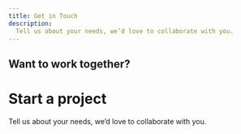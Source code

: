 ```yaml
---
title: Get in Touch 
description: 
  Tell us about your needs, we’d love to collaborate with you.
---
```



## Want to work together?
# Start a project

<PageDescription>
  Tell us about your needs, we’d love to collaborate with you.
</PageDescription>

<FormGetinTouch method="post" data-netlify-honeypot="bot-field" data-netlify="true" name="Getintouch" action="/thanks" />
